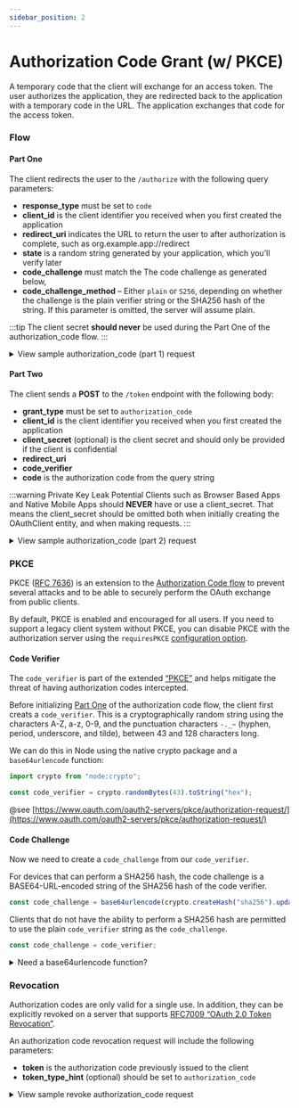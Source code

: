 ```yaml
---
sidebar_position: 2
---
```


# Authorization Code Grant (w/ PKCE)

A temporary code that the client will exchange for an access token. The user authorizes the application, they are redirected back to the application with a temporary code in the URL. The application exchanges that code for the access token.

### Flow

#### Part One

The client redirects the user to the `/authorize` with the following query parameters:

- **response_type** must be set to `code`
- **client_id** is the client identifier you received when you first created the application
- **redirect_uri** indicates the URL to return the user to after authorization is complete, such as org.example.app://redirect
- **state** is a random string generated by your application, which you’ll verify later
- **code_challenge** must match the The code challenge as generated below,
- **code_challenge_method** – Either `plain` or `S256`, depending on whether the challenge is the plain verifier string or the SHA256 hash of the string. If this parameter is omitted, the server will assume plain.

:::tip
The client secret **should never** be used during the Part One of the authorization_code flow.
:::

<details>
<summary>View sample authorization_code (part 1) request</summary>
```http request
GET /authorize HTTP/1.1
Host: example.com

response_type=code
&client_id=xxxxxxx
&redirect_uri=http://localhost
&scope="contacts.read contacts.write"
&state=abcdefghijklmnopqrstuvwxyz123456789
&code_challenge=92d3b56942866d1edf02c33339b7c3dc37c6201282bb238cb47f0d3289f28a93f1bdd8af6ca9913aed0c4c
&code_challenge_method=S256

````
</details>

The user will be asked to login to the authorization server and approve the client and requested scopes.

If the user approves the client, they will be redirected from the authorization server to the provided `redirect_uri` with the following fields in the query string:

- **code** is the authorization code that will soon be exchanged for a token
- **state** is the random string provided and should be compared against the initially provided state

<details>
<summary>View sample authorization_code (part 1) response</summary>
```http request
HTTP/1.1 302 Found
Location: http://localhost&code=eyJhbGciOiJIUzI1NiJ9.eyJjbGllbnRfaWQiOiJhdXRoY29kZWNsaWVudCIsInJlZGlyZWN0X3VyaSI6Imh0dHA6Ly9sb2NhbGhvc3QiLCJhdXRoX2NvZGVfaWQiOiJteS1zdXBlci1zZWNyZXQtYXV0aC1jb2RlIiwic2NvcGVzIjpbXSwiZXhwaXJlX3RpbWUiOjE2MDE3NTM3MzMsImNvZGVfY2hhbGxlbmdlIjoiT0RRd1pHTTRZelpsTnpNeU1qUXlaREF4WWpFNU1XWmtZMlJrTmpKbU1UbGxNbUkwTnpJMFpEbGtNR0psWWpGbE1tTXhPV1kyWkRJMVpEZGpNak13WWciLCJjb2RlX2NoYWxsZW5nZV9tZXRob2QiOiJTMjU2In0.OIEtZN5BHNaB4Mz0plUpGAP93EHyoil2smJiG3S_2BM&state=abcdefghijklmnopqrstuvwxyz123456789
````

</details>

#### Part Two

The client sends a **POST** to the `/token` endpoint with the following body:

- **grant_type** must be set to `authorization_code`
- **client_id** is the client identifier you received when you first created the application
- **client_secret** (optional) is the client secret and should only be provided if the client is confidential
- **redirect_uri**
- **code_verifier**
- **code** is the authorization code from the query string

:::warning Private Key Leak Potential
Clients such as Browser Based Apps and Native Mobile Apps should **NEVER** have or use a client_secret. That means the client_secret should be omitted both when initially creating the OAuthClient entity, and when making requests.
:::

<details>
  <summary>View sample authorization_code (part 2) request</summary>
  ```http request
  POST /token HTTP/1.1
  Host: example.com
  Content-Type: application/x-www-form-urlencoded

grant_type=authorization_code
&client_id=xxxxxxxxxx
&client_secret=xxxxxxxxxx
&redirect_uri=http://localhost
&code_verifier=OTJkM2I1Njk0Mjg2NmQxZWRmMDJjMzMzMzliN2MzZGMzN2M2MjAxMjgyYmIyMzhjYjQ3ZjBkMzI4OWYyOGE5M2YxYmRkOGFmNmNhOTkxM2FlZDBjNGM
&code=eyJhbGciOiJIUzI1NiJ9.eyJjbGllbnRfaWQiOiJhdXRoY29kZWNsaWVudCIsInJlZGlyZWN0X3VyaSI6Imh0dHA6Ly9sb2NhbGhvc3QiLCJhdXRoX2NvZGVfaWQiOiJteS1zdXBlci1zZWNyZXQtYXV0aC1jb2RlIiwic2NvcGVzIjpbXSwiZXhwaXJlX3RpbWUiOjE2MDE3NTM3MzMsImNvZGVfY2hhbGxlbmdlIjoiT0RRd1pHTTRZelpsTnpNeU1qUXlaREF4WWpFNU1XWmtZMlJrTmpKbU1UbGxNbUkwTnpJMFpEbGtNR0psWWpGbE1tTXhPV1kyWkRJMVpEZGpNak13WWciLCJjb2RlX2NoYWxsZW5nZV9tZXRob2QiOiJTMjU2In0.OIEtZN5BHNaB4Mz0plUpGAP93EHyoil2smJiG3S_2BM

````
</details>

The authorization server will respond with the following response

- **token_type** will always be `Bearer`
- **expires_in** is the time the token will live in seconds
- **access_token** is a JWT signed token and is used to authenticate into the resource server
- **refresh_token** is a JWT signed token and can be used in with the [refresh grant](#refresh-token-grant)
- **scope** is a space delimited list of scopes the token has access to

<details>
<summary>View sample authorization_code (part 2) response</summary>
```http request
HTTP/1.1 200 OK
Content-Type: application/json; charset=UTF-8
Cache-Control: no-store
Pragma: no-cache

{
  token_type: 'Bearer',
  expires_in: 3600,
  access_token: 'eyJhbGciOiJIUzI1NiIsInR5cCI6IkpXVCJ9.eyJleHAiOjE2MDE3NTUxMDQsIm5iZiI6MTYwMTc1MTUwNCwiaWF0IjoxNjAxNzUxNTA0LCJqdGkiOiJuZXcgdG9rZW4iLCJjaWQiOiJ0ZXN0IGF1dGggY29kZSBjbGllbnQiLCJzY29wZSI6IiJ9.-V9x03iz-3ISRMdj9m1-FCKjmtfjvv6wqnBj6VZdW28',
  refresh_token: 'eyJhbGciOiJIUzI1NiIsInR5cCI6IkpXVCJ9.eyJjbGllbnRfaWQiOiJhdXRoY29kZWNsaWVudCIsImFjY2Vzc190b2tlbl9pZCI6Im5ldyB0b2tlbiIsInJlZnJlc2hfdG9rZW5faWQiOiJ0aGlzLWlzLW15LXN1cGVyLXNlY3JldC1yZWZyZXNoLXRva2VuIiwic2NvcGUiOiIiLCJleHBpcmVfdGltZSI6MTYwMTc1NTEwNCwiaWF0IjoxNjAxNzUxNTAzfQ.J_RUFD5-158atTmI98R95vowZWi4mUEXYCO7iNwzpK4',
  scope: 'contacts.read contacts.write'
}
````

</details>

### PKCE

PKCE ([RFC 7636](https://tools.ietf.org/html/rfc7636)) is an extension to the [Authorization Code flow](https://oauth.net/2/grant-types/authorization-code/) to prevent several attacks and to be able to securely perform the OAuth exchange from public clients.

By default, PKCE is enabled and encouraged for all users. If you need to support a legacy client system without PKCE,
you can disable PKCE with the authorization server using the `requiresPKCE` [configuration option](../authorization_server/configuration.mdx).

#### Code Verifier

The `code_verifier` is part of the extended [“PKCE”](https://tools.ietf.org/html/rfc7636) and helps mitigate the threat of having authorization codes intercepted.

Before initializing [Part One](#part-one) of the authorization code flow, the client first creats a `code_verifier`. This is a cryptographically random string using the characters A-Z, a-z, 0-9, and the punctuation characters `-._~` (hyphen, period, underscore, and tilde), between 43 and 128 characters long.

We can do this in Node using the native crypto package and a `base64urlencode` function:

```typescript
import crypto from "node:crypto";

const code_verifier = crypto.randomBytes(43).toString("hex");
```

@see [https://www.oauth.com/oauth2-servers/pkce/authorization-request/](https://www.oauth.com/oauth2-servers/pkce/authorization-request/)

#### Code Challenge

Now we need to create a `code_challenge` from our `code_verifier`.

For devices that can perform a SHA256 hash, the code challenge is a BASE64-URL-encoded string of the SHA256 hash of the code verifier.

```typescript
const code_challenge = base64urlencode(crypto.createHash("sha256").update(code_verifier).digest());
```

Clients that do not have the ability to perform a SHA256 hash are permitted to use the plain `code_verifier` string as the `code_challenge`.

```typescript
const code_challenge = code_verifier;
```

<details>
  <summary>Need a base64urlencode function?</summary>
  ```typescript
  function base64urlencode(str: string) {
    return Buffer.from(str)
      .toString("base64")
      .replace(/\+/g, "-")
      .replace(/\//g, "_")
      .replace(/=/g, "");
  }
  ```
</details>

### Revocation

Authorization codes are only valid for a single use. In addition, they can be explicitly revoked on a server that supports
[RFC7009 “OAuth 2.0 Token Revocation”](https://tools.ietf.org/html/rfc7009).

An authorization code revocation request will include the following parameters:

- **token** is the authorization code previously issued to the client
- **token_type_hint** (optional) should be set to `authorization_code`

<details>
  <summary>View sample revoke authorization_code request</summary>
  ```http request
  POST /token HTTP/1.1
  Host: example.com
  Content-Type: application/x-www-form-urlencoded

token_type_hint=authorization_code
&refresh_token=xxxxxxxxx

````
</details>

The authorization server will respond with the following response

<details>
<summary>View sample revoke authorization_code response</summary>
```http request
HTTP/1.1 200 OK
Cache-Control: no-store
Pragma: no-cache
````

</details>
